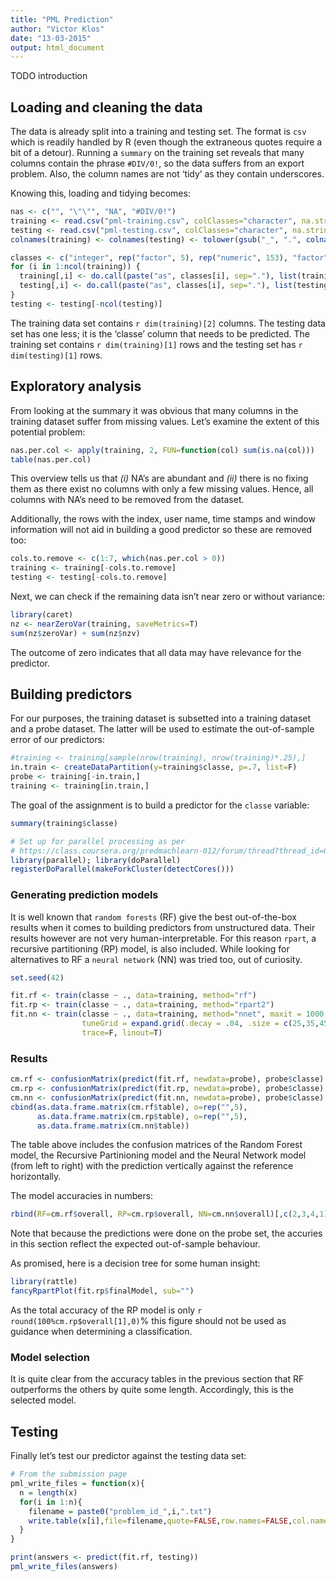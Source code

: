 ```yaml
---
title: "PML Prediction"
author: "Victor Klos"
date: "13-03-2015"
output: html_document
---
```


TODO introduction 


## Loading and cleaning the data

The data is already split into a training and testing set. The format is `csv` which is readily handled by R (even though the extraneous quotes require a bit of a detour). Running a `summary` on the training set reveals that many columns contain the phrase `#DIV/0!`, so the data suffers from an export problem. Also, the column names are not 'tidy' as they contain underscores.

Knowing this, loading and tidying becomes:

```r
nas <- c("", "\"\"", "NA", "#DIV/0!")
training <- read.csv("pml-training.csv", colClasses="character", na.strings=nas)
testing <- read.csv("pml-testing.csv", colClasses="character", na.strings=nas)
colnames(training) <- colnames(testing) <- tolower(gsub("_", ".", colnames(training)))

classes <- c("integer", rep("factor", 5), rep("numeric", 153), "factor")
for (i in 1:ncol(training)) {
  training[,i] <- do.call(paste("as", classes[i], sep="."), list(training[,i]))
  testing[,i] <- do.call(paste("as", classes[i], sep="."), list(testing[,i]))
}
testing <- testing[-ncol(testing)]
```

The training data set contains `r dim(training)[2]` columns. The testing data set has one less; it is the 'classe' column that needs to be predicted. The training set contains `r dim(training)[1]` rows and the testing set has `r dim(testing)[1]` rows.


## Exploratory analysis

From looking at the summary it was obvious that many columns in the training dataset suffer from missing values. Let's examine the extent of this potential problem:

```r
nas.per.col <- apply(training, 2, FUN=function(col) sum(is.na(col)))
table(nas.per.col)
```

This overview tells us that _(i)_ NA's are abundant and _(ii)_ there is no fixing them as there exist no columns with only a few missing values. Hence, all columns with NA's need to be removed from the dataset.

Additionally, the rows with the index, user name, time stamps and window information will not aid in building a good predictor so these are removed too:

```r
cols.to.remove <- c(1:7, which(nas.per.col > 0))
training <- training[-cols.to.remove]
testing <- testing[-cols.to.remove]
```

Next, we can check if the remaining data isn't near zero or without variance:

```r
library(caret)
nz <- nearZeroVar(training, saveMetrics=T)
sum(nz$zeroVar) + sum(nz$nzv)
```

The outcome of zero indicates that all data may have relevance for the predictor.


## Building predictors

For our purposes, the training dataset is subsetted into a training dataset and a probe dataset. The latter will be used to estimate the out-of-sample error of our predictors:

```r
#training <- training[sample(nrow(training), nrow(training)*.25),]
in.train <- createDataPartition(y=training$classe, p=.7, list=F)
probe <- training[-in.train,]
training <- training[in.train,]
```

The goal of the assignment is to build a predictor for the `classe` variable:

```r
summary(training$classe)
```

```r
# Set up for parallel processing as per
# https://class.coursera.org/predmachlearn-012/forum/thread?thread_id=61
library(parallel); library(doParallel)
registerDoParallel(makeForkCluster(detectCores()))
```

### Generating prediction models

It is well known that `random forests` (RF) give the best out-of-the-box results when it comes to building predictors from unstructured data. Their results however are not very human-interpretable. For this reason `rpart`, a recursive partitioning (RP) model, is also included. While looking for alternatives to RF a `neural network` (NN) was tried too, out of curiosity.

```r
set.seed(42)

fit.rf <- train(classe ~ ., data=training, method="rf")
fit.rp <- train(classe ~ ., data=training, method="rpart2")
fit.nn <- train(classe ~ ., data=training, method="nnet", maxit = 1000,
                tuneGrid = expand.grid(.decay = .04, .size = c(25,35,45)),
                trace=F, linout=T)
```

### Results

```r
cm.rf <- confusionMatrix(predict(fit.rf, newdata=probe), probe$classe)
cm.rp <- confusionMatrix(predict(fit.rp, newdata=probe), probe$classe)
cm.nn <- confusionMatrix(predict(fit.nn, newdata=probe), probe$classe)
cbind(as.data.frame.matrix(cm.rf$table), o=rep("",5),
      as.data.frame.matrix(cm.rp$table), o=rep("",5),
      as.data.frame.matrix(cm.nn$table))
```

The table above includes the confusion matrices of the Random Forest model, the Recursive Partinioning model and the Neural Network model (from left to right) with the prediction vertically against the reference horizontally.

The model accuracies in numbers:

```r
rbind(RF=cm.rf$overall, RP=cm.rp$overall, NN=cm.nn$overall)[,c(2,3,4,1)]
```

Note that because the predictions were done on the probe set, the accuries in this section reflect the expected out-of-sample behaviour.

As promised, here is a decision tree for some human insight:

```r
library(rattle)
fancyRpartPlot(fit.rp$finalModel, sub="")
```

As the total accuracy of the RP model is only `r round(100%cm.rp$overall[1],0)`% this figure should not be used as guidance when determining a classification.


### Model selection

It is quite clear from the accuracy tables in the previous section that RF outperforms the others by quite some length. Accordingly, this is the selected model.

## Testing

Finally let's test our predictor against the testing data set:

```r
# From the submission page
pml_write_files = function(x){
  n = length(x)
  for(i in 1:n){
    filename = paste0("problem_id_",i,".txt")
    write.table(x[i],file=filename,quote=FALSE,row.names=FALSE,col.names=FALSE)
  }
}
```

```r
print(answers <- predict(fit.rf, testing))
pml_write_files(answers)
```

